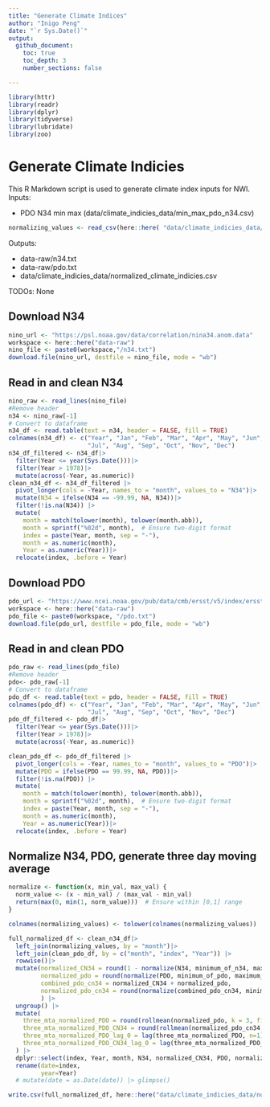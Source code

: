 ```yaml
---
title: "Generate Climate Indices"
author: "Inigo Peng"
date: "`r Sys.Date()`"
output: 
  github_document:
    toc: true
    toc_depth: 3
    number_sections: false

---
```


```r
library(httr)
library(readr)
library(dplyr)
library(tidyverse)
library(lubridate)
library(zoo)
```
# Generate Climate Indicies

This R Markdown script is used to generate climate index inputs for NWI. 
Inputs: 

* PDO N34 min max (data/climate_indicies_data/min_max_pdo_n34.csv)

```r
normalizing_values <- read_csv(here::here( "data/climate_indicies_data/min_max_pdo_n34.csv"))
```
Outputs: 

* data-raw/n34.txt
* data-raw/pdo.txt
* data/climate_indicies_data/normalized_climate_indicies.csv

TODOs: None

## Download N34
```r
nino_url <- "https://psl.noaa.gov/data/correlation/nina34.anom.data"
workspace <- here::here("data-raw")
nino_file <- paste0(workspace,"/n34.txt")
download.file(nino_url, destfile = nino_file, mode = "wb")
```
## Read in and clean N34
```r
nino_raw <- read_lines(nino_file)
#Remove header
n34 <- nino_raw[-1]
# Convert to dataframe
n34_df <- read.table(text = n34, header = FALSE, fill = TRUE)
colnames(n34_df) <- c("Year", "Jan", "Feb", "Mar", "Apr", "May", "Jun",
                      "Jul", "Aug", "Sep", "Oct", "Nov", "Dec")
n34_df_filtered <- n34_df|>
  filter(Year <= year(Sys.Date()))|>
  filter(Year > 1978)|>
  mutate(across(-Year, as.numeric))
clean_n34_df <- n34_df_filtered |> 
  pivot_longer(cols = -Year, names_to = "month", values_to = "N34")|>
  mutate(N34 = ifelse(N34 == -99.99, NA, N34))|>
  filter(!is.na(N34)) |> 
  mutate(
    month = match(tolower(month), tolower(month.abb)), 
    month = sprintf("%02d", month),  # Ensure two-digit format
    index = paste(Year, month, sep = "-"),
    month = as.numeric(month),
    Year = as.numeric(Year))|>
  relocate(index, .before = Year)
```
## Download PDO
```r
pdo_url <- "https://www.ncei.noaa.gov/pub/data/cmb/ersst/v5/index/ersst.v5.pdo.dat"
workspace <- here::here("data-raw")
pdo_file <- paste0(workspace, "/pdo.txt")
download.file(pdo_url, destfile = pdo_file, mode = "wb")
```
## Read in and clean PDO
```r
pdo_raw <- read_lines(pdo_file)
#Remove header
pdo<- pdo_raw[-1]
# Convert to dataframe
pdo_df <- read.table(text = pdo, header = FALSE, fill = TRUE)
colnames(pdo_df) <- c("Year", "Jan", "Feb", "Mar", "Apr", "May", "Jun",
                      "Jul", "Aug", "Sep", "Oct", "Nov", "Dec")
pdo_df_filtered <- pdo_df|>
  filter(Year <= year(Sys.Date()))|>
  filter(Year > 1978)|>
  mutate(across(-Year, as.numeric))

clean_pdo_df <- pdo_df_filtered |> 
  pivot_longer(cols = -Year, names_to = "month", values_to = "PDO")|>
  mutate(PDO = ifelse(PDO == 99.99, NA, PDO))|>
  filter(!is.na(PDO)) |> 
  mutate(
    month = match(tolower(month), tolower(month.abb)), 
    month = sprintf("%02d", month),  # Ensure two-digit format
    index = paste(Year, month, sep = "-"),
    month = as.numeric(month),
    Year = as.numeric(Year))|>
  relocate(index, .before = Year)
```

## Normalize N34, PDO, generate three day moving average
```r
normalize <- function(x, min_val, max_val) {
  norm_value <- (x - min_val) / (max_val - min_val)
  return(max(0, min(1, norm_value)))  # Ensure within [0,1] range
}

colnames(normalizing_values) <- tolower(colnames(normalizing_values))

full_normalized_df <- clean_n34_df|>
  left_join(normalizing_values, by = "month")|>
  left_join(clean_pdo_df, by = c("month", "index", "Year")) |>
  rowwise()|>
  mutate(normalized_CN34 = round(1 - normalize(N34, minimum_of_n34, maximum_of_n34), 3),
         normalized_pdo = round(normalize(PDO, minimum_of_pdo, maximum_of_pdo), 3),
         combined_pdo_cn34 = normalized_CN34 + normalized_pdo,
         normalized_pdo_cn34 = round(normalize(combined_pdo_cn34, minimum_of_pdo_cn34, maximum_of_pdo_cn34), 3)
         ) |> 
  ungroup() |> 
  mutate(
    three_mta_normalized_PDO = round(rollmean(normalized_pdo, k = 3, fill=NA, align = "right"), 3),
    three_mta_normalized_PDO_CN34 = round(rollmean(normalized_pdo_cn34, k = 3, fill = NA, align = "right"), 3),
    three_mta_normalized_PDO_lag_0 = lag(three_mta_normalized_PDO, n=1),
    three_mta_normalized_PDO_CN34_lag_0 = lag(three_mta_normalized_PDO_CN34, n=1)
  ) |> 
  dplyr::select(index, Year, month, N34, normalized_CN34, PDO, normalized_pdo, combined_pdo_cn34, normalized_pdo_cn34, three_mta_normalized_PDO, three_mta_normalized_PDO_CN34,three_mta_normalized_PDO_lag_0, three_mta_normalized_PDO_CN34_lag_0) |> 
  rename(date=index,
         year=Year) 
  # mutate(date = as.Date(date)) |> glimpse()

write.csv(full_normalized_df, here::here("data/climate_indicies_data/normalized_climate_indicies.csv"), row.names = FALSE)
```
